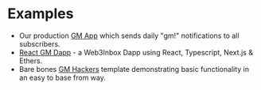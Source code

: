 # Examples

- Our production [GM App](https://gm.walletconnect.com) which sends daily "gm!" notifications to all subscribers.
- [React GM Dapp](https://github.com/WalletConnect/gm-dapp) - a Web3Inbox Dapp using React, Typescript, Next.js & Ethers.
- Bare bones [GM Hackers](https://github.com/WalletConnect/web3inbox-client/tree/main/apps/web) template demonstrating basic functionality in an easy to base from way.
